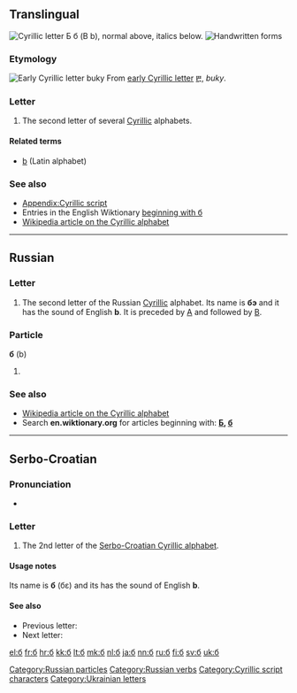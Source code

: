 {{also|Appendix:Variations of "b"}}
==Translingual==
{{Cyrillic character info|hex=431|name=CYRILLIC SMALL LETTER BE}}
[[Image:Cyrillic B.png|thumb|right|Cyrillic letter '''Б б''' (''B b''), normal above, italics below.]]
[[File:02-Russian alphabet-Б б.svg|thumb|Handwritten forms]]

===Etymology===
[[Image:Early Cyrillic letter Buky.png|Early Cyrillic letter ''buky'']]
From [[w:Early Cyrillic alphabet|early Cyrillic letter]] [[Ⰱ]], ''buky''.

===Letter===
{{wikipedia|Be (Cyrillic)}}
{{head|mul|letter|lower case||upper case|Б}}

# The second letter of several [[Cyrillic]] alphabets.

====Related terms====
* [[b]] (Latin alphabet)

===See also===
* [[Appendix:Cyrillic script]]
* Entries in the English Wiktionary [[Special:Allpages/б|beginning with б]]
* [[w:Cyrillic alphabet|Wikipedia article on the Cyrillic alphabet]]

----

==Russian==

===Letter===
{{head|ru|letter|lower case||upper case|Б}}

# The second letter of the Russian [[Cyrillic]] alphabet. Its name is '''бэ''' {{IPAchar|(bɛ)}} and it has the sound of English '''b'''. It is preceded by [[а|А]] and followed by [[в|В]].

===Particle===
'''б''' (b)

# {{alternative form of|бы|tr=by|lang=ru}}

===See also===
* [[w:Cyrillic alphabet|Wikipedia article on the Cyrillic alphabet]]
* Search '''en.wiktionary.org''' for articles beginning with: '''[http://en.wiktionary.org/w/index.php?title=Special%3AAllpages&from=%D0%91&namespace=0 Б], [http://en.wiktionary.org/w/index.php?title=Special%3AAllpages&from=%D0%B1&namespace=0 б]'''

[[Category:Russian particles]]
[[Category:Russian verbs]]

----

==Serbo-Croatian==
{{attention|sh}}

===Pronunciation===
* {{qualifier|phoneme}} {{IPA|/b/|lang=sh}}

===Letter===
{{head|sh|letter|lower case||upper case|Б}}

# The 2nd letter of the [[Serbo-Croatian Cyrillic alphabet]].

====Usage notes====
Its name is '''б''' (бɛ) and its has the sound of English '''b'''.

====See also====
* Previous letter: {{l|sh|а}}
* Next letter: {{l|sh|в}}

[[Category:Cyrillic script characters]]
[[Category:Ukrainian letters]]

[[el:б]]
[[fr:б]]
[[hr:б]]
[[kk:б]]
[[lt:б]]
[[mk:б]]
[[nl:б]]
[[ja:б]]
[[nn:б]]
[[ru:б]]
[[fi:б]]
[[sv:б]]
[[uk:б]]